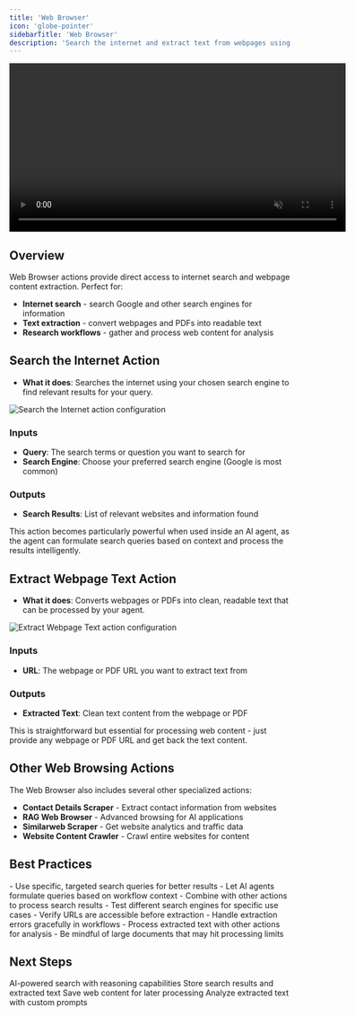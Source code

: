 ```yaml
---
title: 'Web Browser'
icon: 'globe-pointer'
sidebarTitle: 'Web Browser'
description: 'Search the internet and extract text from webpages using built-in web browsing capabilities'
---
```


<div style={{ display: 'flex', justifyContent: 'center', margin: '2rem 0' }}>
  <div className="video-card">
    <video
      src="https://lindy-docs-content.nyc3.digitaloceanspaces.com/Human%20in%20Loop.mp4"
      width="600"
      autoPlay
      muted
      loop
      playsInline
      style={{ display: 'block', width: '100%', borderRadius: '16px' }}
    />
  </div>
</div>

## Overview

Web Browser actions provide direct access to internet search and webpage content extraction. Perfect for:

- **Internet search** - search Google and other search engines for information
- **Text extraction** - convert webpages and PDFs into readable text
- **Research workflows** - gather and process web content for analysis

## Search the Internet Action

- **What it does**: Searches the internet using your chosen search engine to find relevant results for your query.

<Frame>
  <img src="/lindy-brand-assets/search-the-internet.png" alt="Search the Internet action configuration" />
</Frame>

### Inputs
- **Query**: The search terms or question you want to search for
- **Search Engine**: Choose your preferred search engine (Google is most common)

### Outputs
- **Search Results**: List of relevant websites and information found

This action becomes particularly powerful when used inside an AI agent, as the agent can formulate search queries based on context and process the results intelligently.

## Extract Webpage Text Action

- **What it does**: Converts webpages or PDFs into clean, readable text that can be processed by your agent.

<Frame>
  <img src="/lindy-brand-assets/extract-webpage-text.png" alt="Extract Webpage Text action configuration" />
</Frame>

### Inputs
- **URL**: The webpage or PDF URL you want to extract text from

### Outputs
- **Extracted Text**: Clean text content from the webpage or PDF

This is straightforward but essential for processing web content - just provide any webpage or PDF URL and get back the text content.

## Other Web Browsing Actions

The Web Browser also includes several other specialized actions:

- **Contact Details Scraper** - Extract contact information from websites
- **RAG Web Browser** - Advanced browsing for AI applications
- **Similarweb Scraper** - Get website analytics and traffic data
- **Website Content Crawler** - Crawl entire websites for content

## Best Practices

<AccordionGroup>
  <Accordion title="Search Optimization">
    - Use specific, targeted search queries for better results
    - Let AI agents formulate queries based on workflow context
    - Combine with other actions to process search results
    - Test different search engines for specific use cases
  </Accordion>

  <Accordion title="Text Extraction">
    - Verify URLs are accessible before extraction
    - Handle extraction errors gracefully in workflows
    - Process extracted text with other actions for analysis
    - Be mindful of large documents that may hit processing limits
  </Accordion>
</AccordionGroup>

## Next Steps

<CardGroup cols={2}>
  <Card title="Perplexity Search" href="/skills/web-browsing/perplexity" icon="browser">
    AI-powered search with reasoning capabilities
  </Card>
  
  <Card title="Context Management" icon="database" href="/skills/lindy-utilities/context">
    Store search results and extracted text
  </Card>
  
  <Card title="Set Variables" icon="database" href="/skills/lindy-utilities/set-variables">
    Save web content for later processing
  </Card>
  
  <Card title="LLM Call" icon="database" href="/skills/lindy-utilities/llm-call">
    Analyze extracted text with custom prompts
  </Card>
</CardGroup>